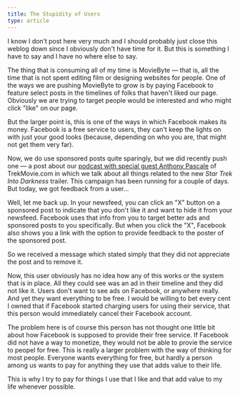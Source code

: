 ```yaml
---
title: The Stupidity of Users
type: article
---
```


I know I don’t post here very much and I should probably just close this weblog down since I obviously don't have time for it. But this is something I have to say and I have no where else to say.

The thing that is consuming all of my time is MovieByte — that is, all the time that is not spent editing film or designing websites for people. One of the ways we are pushing MovieByte to grow is by paying Facebook to feature select posts in the timelines of folks that haven't liked our page. Obviously we are trying to target people would be interested and who might click "like" on our page.

But the larger point is, this is one of the ways in which Facebook makes its money. Facebook is a free service to users, they can't keep the lights on with just your good looks (because, depending on who you are, that might not get them very far).

Now, we do use sponsored posts quite sparingly, but we did recently push one — a post about our [podcast with special guest Anthony Pascale](http://moviebyte.com/mbpodcast/40) of TrekMovie.com in which we talk about all things related to the new _Star Trek Into Darkness_ trailer. This campaign has been running for a couple of days. But today, we got feedback from a user...

Well, let me back up. In your newsfeed, you can click an "X" button on a sponsored post to indicate that you don't like it and want to hide it from your newsfeed. Facebook uses that info from you to target better ads and sponsored posts to you specifically. But when you click the "X", Facebook also shows you a link with the option to provide feedback to the poster of the sponsored post.

So we received a message which stated simply that they did not appreciate the post and to remove it.

Now, this user obviously has no idea how any of this works or the system that is in place. All they could see was an ad in their timeline and they did not like it. Users don't want to see ads on Facebook, or anywhere really. And yet they want everything to be free. I would be willing to bet every cent I owned that if Facebook started charging users for using their service, that this person would immediately cancel their Facebook account.

The problem here is of course this person has not thought one little bit about how Facebook is supposed to provide their free service. If Facebook did not have a way to monetize, they would not be able to provie the service to peopel for free. This is really a larger problem with the way of thinking for most people. Everyone wants everything for free, but hardly a person among us wants to pay for anything they use that adds value to their life.

This is why I try to pay for things I use that I like and that add value to my life whenever possible.
